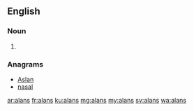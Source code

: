 ==English==

===Noun===
{{head|en|plural}}

# {{plural of|alan|lang=en}}

===Anagrams===
* [[Aslan#English|Aslan]]
* [[nasal#English|nasal]]

[[ar:alans]]
[[fr:alans]]
[[ku:alans]]
[[mg:alans]]
[[my:alans]]
[[sv:alans]]
[[wa:alans]]